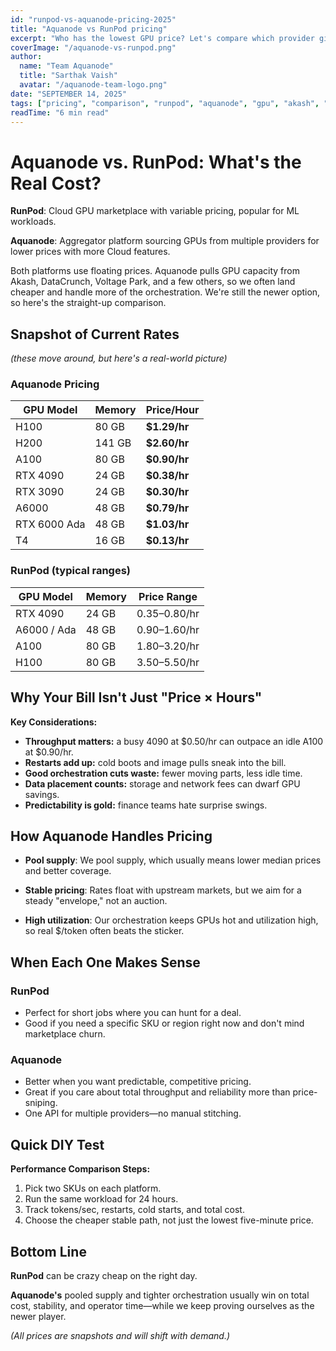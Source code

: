 ```yaml
---
id: "runpod-vs-aquanode-pricing-2025"
title: "Aquanode vs RunPod pricing"
excerpt: "Who has the lowest GPU price? Let's compare which provider give you best value for money."
coverImage: "/aquanode-vs-runpod.png"
author:
  name: "Team Aquanode"
  title: "Sarthak Vaish"
  avatar: "/aquanode-team-logo.png"
date: "SEPTEMBER 14, 2025"
tags: ["pricing", "comparison", "runpod", "aquanode", "gpu", "akash", "voltage-park", "datacrunch"]
readTime: "6 min read"
---
```


# Aquanode vs. RunPod: What's the Real Cost?

**RunPod**: Cloud GPU marketplace with variable pricing, popular for ML workloads.

**Aquanode**: Aggregator platform sourcing GPUs from multiple providers for lower prices with more Cloud features.

Both platforms use floating prices. Aquanode pulls GPU capacity from Akash, DataCrunch, Voltage Park, and a few others, so we often land cheaper and handle more of the orchestration. We're still the newer option, so here's the straight-up comparison.

## Snapshot of Current Rates

*(these move around, but here's a real-world picture)*

### Aquanode Pricing

| GPU Model | Memory | Price/Hour |
|-----------|---------|------------|
| H100 | 80 GB | **$1.29/hr** |
| H200 | 141 GB | **$2.60/hr** |
| A100 | 80 GB | **$0.90/hr** |
| RTX 4090 | 24 GB | **$0.38/hr** |
| RTX 3090 | 24 GB | **$0.30/hr** |
| A6000 | 48 GB | **$0.79/hr** |
| RTX 6000 Ada | 48 GB | **$1.03/hr** |
| T4 | 16 GB | **$0.13/hr** |

### RunPod (typical ranges)

| GPU Model | Memory | Price Range |
|-----------|---------|-------------|
| RTX 4090 | 24 GB | $0.35–$0.80/hr |
| A6000 / Ada | 48 GB | $0.90–$1.60/hr |
| A100 | 80 GB | $1.80–$3.20/hr |
| H100 | 80 GB | $3.50–$5.50/hr |

## Why Your Bill Isn't Just "Price × Hours"

**Key Considerations:**

- **Throughput matters:** a busy 4090 at $0.50/hr can outpace an idle A100 at $0.90/hr.
- **Restarts add up:** cold boots and image pulls sneak into the bill.
- **Good orchestration cuts waste:** fewer moving parts, less idle time.
- **Data placement counts:** storage and network fees can dwarf GPU savings.
- **Predictability is gold:** finance teams hate surprise swings.

## How Aquanode Handles Pricing

- **Pool supply**: We pool supply, which usually means lower median prices and better coverage.

- **Stable pricing**: Rates float with upstream markets, but we aim for a steady "envelope," not an auction.

- **High utilization**: Our orchestration keeps GPUs hot and utilization high, so real $/token often beats the sticker.

## When Each One Makes Sense

### RunPod
- Perfect for short jobs where you can hunt for a deal.
- Good if you need a specific SKU or region right now and don't mind marketplace churn.

### Aquanode
- Better when you want predictable, competitive pricing.
- Great if you care about total throughput and reliability more than price-sniping.
- One API for multiple providers—no manual stitching.

## Quick DIY Test

**Performance Comparison Steps:**

1. Pick two SKUs on each platform.
2. Run the same workload for 24 hours.
3. Track tokens/sec, restarts, cold starts, and total cost.
4. Choose the cheaper stable path, not just the lowest five-minute price.

## Bottom Line

**RunPod** can be crazy cheap on the right day.

**Aquanode's** pooled supply and tighter orchestration usually win on total cost, stability, and operator time—while we keep proving ourselves as the newer player.

*(All prices are snapshots and will shift with demand.)*
